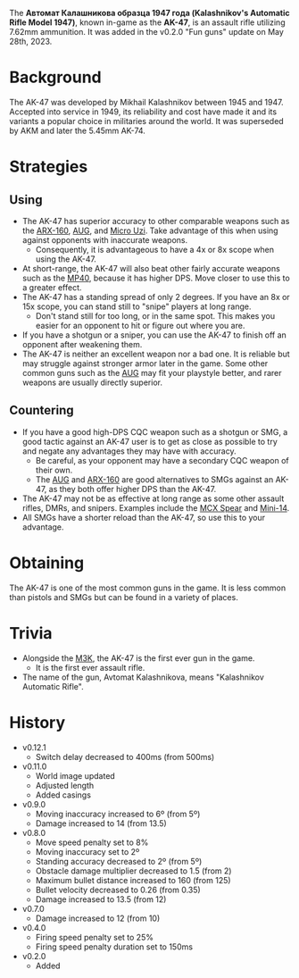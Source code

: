 The **Автомат Калашникова образца 1947 года (Kalashnikov's Automatic Rifle Model 1947)**, known in-game as the **AK-47**, is an assault rifle utilizing 7.62mm ammunition. It was added in the v0.2.0 "Fun guns" update on May 28th, 2023.

# Background
The AK-47 was developed by Mikhail Kalashnikov between 1945 and 1947. Accepted into service in 1949, its reliability and cost have made it and its variants a popular choice in militaries around the world. It was superseded by AKM and later the 5.45mm AK-74.

# Strategies
## Using
- The AK-47 has superior accuracy to other comparable weapons such as the [ARX-160](/weapons/guns/arx160), [AUG](/weapons/guns/aug), and [Micro Uzi](/weapons/guns/micro_uzi). Take advantage of this when using against opponents with inaccurate weapons.
  - Consequently, it is advantageous to have a 4x or 8x scope when using the AK-47.
- At short-range, the AK-47 will also beat other fairly accurate weapons such as the [MP40](/weapons/guns/mp40), because it has higher DPS. Move closer to use this to a greater effect.
- The AK-47 has a standing spread of only 2 degrees. If you have an 8x or 15x scope, you can stand still to "snipe" players at long range.
  - Don't stand still for too long, or in the same spot. This makes you easier for an opponent to hit or figure out where you are.
- If you have a shotgun or a sniper, you can use the AK-47 to finish off an opponent after weakening them.
- The AK-47 is neither an excellent weapon nor a bad one. It is reliable but may struggle against stronger armor later in the game. Some other common guns such as the [AUG](/weapons/guns/aug) may fit your playstyle better, and rarer weapons are usually directly superior.

## Countering
- If you have a good high-DPS CQC weapon such as a shotgun or SMG, a good tactic against an AK-47 user is to get as close as possible to try and negate any advantages they may have with accuracy.
  - Be careful, as your opponent may have a secondary CQC weapon of their own.
  - The [AUG](/weapons/guns/aug) and [ARX-160](/weapons/guns/arx160) are good alternatives to SMGs against an AK-47, as they both offer higher DPS than the AK-47.
- The AK-47 may not be as effective at long range as some other assault rifles, DMRs, and snipers. Examples include the [MCX Spear](/weapons/guns/mcx_spear) and [Mini-14](/weapons/guns/mini14).
- All SMGs have a shorter reload than the AK-47, so use this to your advantage.

# Obtaining
The AK-47 is one of the most common guns in the game. It is less common than pistols and SMGs but can be found in a variety of places.

# Trivia
- Alongside the [M3K](/weapons/guns/m3k), the AK-47 is the first ever gun in the game.
  - It is the first ever assault rifle.
- The name of the gun, Avtomat Kalashnikova, means "Kalashnikov Automatic Rifle".

# History
- v0.12.1
  - Switch delay decreased to 400ms (from 500ms)
- v0.11.0
  - World image updated
  - Adjusted length
  - Added casings
- v0.9.0
  - Moving inaccuracy increased to 6º (from 5º)
  - Damage increased to 14 (from 13.5)
- v0.8.0
  - Move speed penalty set to 8%
  - Moving inaccuracy set to 2º
  - Standing accuracy decreased to 2º (from 5º)
  - Obstacle damage multiplier decreased to 1.5 (from 2)
  - Maximum bullet distance increased to 160 (from 125)
  - Bullet velocity decreased to 0.26 (from 0.35)
  - Damage increased to 13.5 (from 12)
- v0.7.0
  - Damage increased to 12 (from 10)
- v0.4.0
  - Firing speed penalty set to 25%
  - Firing speed penalty duration set to 150ms
- v0.2.0
  - Added

